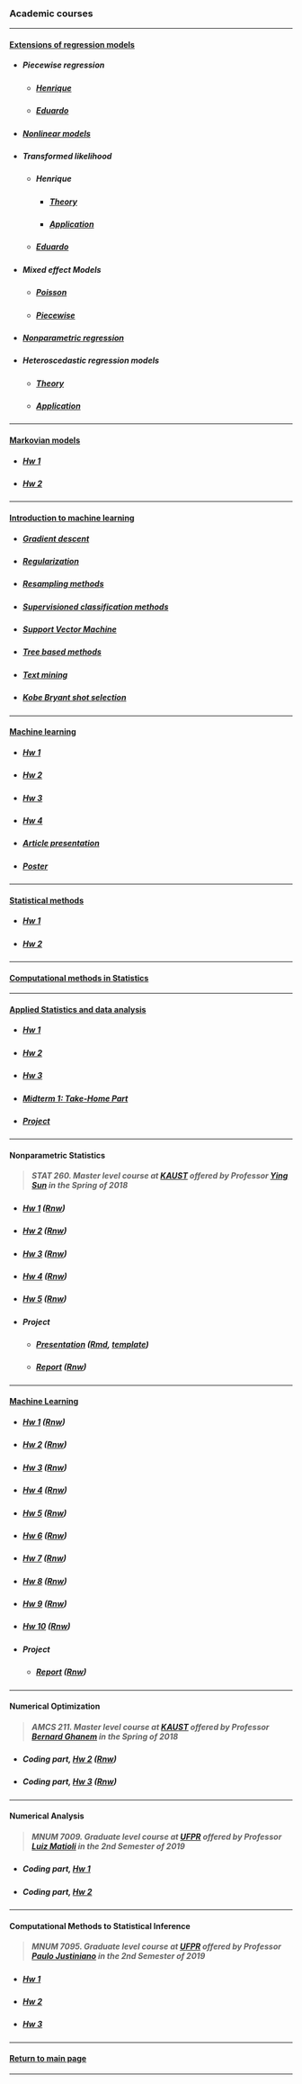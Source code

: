 <script>document.title="Academic courses"</script>
<h3>Academic courses</h3>

***

<h4>[Extensions of regression models](https://github.com/mynameislaure/emr15)</h4>

* <h5>Piecewise regression</h5>
    + <h5>[Henrique](emr15/piecewise/)</h5>
    + <h5>[Eduardo](emr15/piecewise/piecewise.html)</h5>

* <h5>[Nonlinear models](emr15/nls/)</h5>

* <h5>Transformed likelihood</h5>
    + <h5>Henrique</h5>
        - <h5>[Theory](emr15/trans_likelihood/theory.html)</h5>
        - <h5>[Application](emr15/trans_likelihood/application.html)</h5>
    + <h5>[Eduardo](emr15/trans_likelihood/application-eduardojr.html)</h5>

* <h5>Mixed effect Models</h5>
    + <h5>[Poisson](emr15/lme/mixed_poisson_model.html)</h5>
    + <h5>[Piecewise](emr15/lme/piecewise_mixed_model.html)</h5>

* <h5>[Nonparametric regression](emr15/nonparametric/)</h5>

* <h5>Heteroscedastic regression models</h5>
    + <h5>[Theory](emr15/hetero/theory.html)</h5>
    + <h5>[Application](emr15/hetero/application.html)</h5>

***

<h4>[Markovian models](https://github.com/mynameislaure/ce064mm)</h4>

* <h5>[Hw 1](markov/hw1/master.pdf)</h5>

* <h5>[Hw 2](markov/hw2/master.pdf)</h5>

***

<h4>[Introduction to machine learning](https://github.com/mynameislaure/ce062)</h4>

+ <h5>[Gradient descent](intro2ml/gradient_descent/)</h5>

+ <h5>[Regularization](intro2ml/regularization/)</h5>

+ <h5>[Resampling methods](intro2ml/resampling_methods/)</h5>

+ <h5>[Supervisioned classification methods](intro2ml/supervisioned_classification_methods/)</h5>

+ <h5>[Support Vector Machine](intro2ml/support_vector_machine/)</h5>

+ <h5>[Tree based methods](intro2ml/tree_based_methods/)</h5>

+ <h5>[Text mining](intro2ml/text_mining/)</h5>

+ <h5>[Kobe Bryant shot selection](intro2ml/kobe_bryant_shot_selection/)</h5>

***

<h4>[Machine learning](https://github.com/mynameislaure/ML-UFMG)</h4>

* <h5>[Hw 1](ml/hw1/master.pdf)</h5>

* <h5>[Hw 2](ml/hw2/master.pdf)</h5>

* <h5>[Hw 3](ml/hw3/master.pdf)</h5>

* <h5>[Hw 4](ml/hw4/master.pdf)</h5>

* <h5>[Article presentation](ml/article/master.pdf)</h5>

* <h5>[Poster](ml/poster/master.pdf)</h5>

***

<h4>[Statistical methods](https://github.com/mynameislaure/mi404-statistical_methods)</h4>

* <h5>[Hw 1](stat_methods/hw1.pdf)</h5>

* <h5>[Hw 2](stat_methods/hw2.pdf)</h5>

***

<h4>[Computational methods in Statistics](cms/)</h4>

***

<h4>[Applied Statistics and data analysis](https://github.com/mynameislaure/amcs210)</h4>

* <h5>[Hw 1](applied_stats/hw1.pdf)</h5>

* <h5>[Hw 2](applied_stats/hw2.pdf)</h5>

* <h5>[Hw 3](applied_stats/hw3.pdf)</h5>

* <h5>[Midterm 1: Take-Home Part](applied_stats/md1-thp.pdf)</h5>

* <h5>[Project](applied_stats/project.pdf)</h5>

***

<h4>Nonparametric Statistics</h4>

> <h5>STAT 260. Master level course at [KAUST](https://www.kaust.edu.sa/en)
      offered by Professor [Ying Sun](https://www.kaust.edu.sa/en/study/faculty/ying-sun)
      in the Spring of 2018</h5>

* <h5>[Hw 1](nonparametric_stat/hw1.pdf) ([Rnw](nonparametric_stat/hw1.Rnw))</h5>

* <h5>[Hw 2](nonparametric_stat/hw2.pdf) ([Rnw](nonparametric_stat/hw2.Rnw))</h5>

* <h5>[Hw 3](nonparametric_stat/hw3.pdf) ([Rnw](nonparametric_stat/hw3.Rnw))</h5>

* <h5>[Hw 4](nonparametric_stat/hw4.pdf) ([Rnw](nonparametric_stat/hw4.Rnw))</h5>

* <h5>[Hw 5](nonparametric_stat/hw5.pdf) ([Rnw](nonparametric_stat/hw5.Rnw))</h5>

* <h5>Project</h5>
    + <h5>[Presentation](nonparametric_stat/project_slides.pdf)
          ([Rmd](nonparametric_stat/project_slides.Rmd),
           [template](nonparametric_stat/slides_template.tex))</h5>
    + <h5>[Report](nonparametric_stat/project_report.pdf)
          ([Rnw](nonparametric_stat/project_report.Rnw))</h5>

***

<h4>[Machine Learning](https://sites.google.com/site/kaust229machinelearning/)</h4>

* <h5>[Hw 1](ml-kaust/hw1.pdf) ([Rnw](ml-kaust/hw1.Rnw))</h5>

* <h5>[Hw 2](ml-kaust/hw2.pdf) ([Rnw](ml-kaust/hw2.Rnw))</h5>

* <h5>[Hw 3](ml-kaust/hw3.pdf) ([Rnw](ml-kaust/hw3.Rnw))</h5>

* <h5>[Hw 4](ml-kaust/hw4.pdf) ([Rnw](ml-kaust/hw4.Rnw))</h5>

* <h5>[Hw 5](ml-kaust/hw5.pdf) ([Rnw](ml-kaust/hw5.Rnw))</h5>

* <h5>[Hw 6](ml-kaust/hw6.pdf) ([Rnw](ml-kaust/hw6.Rnw))</h5>

* <h5>[Hw 7](ml-kaust/hw7.pdf) ([Rnw](ml-kaust/hw7.Rnw))</h5>

* <h5>[Hw 8](ml-kaust/hw8.pdf) ([Rnw](ml-kaust/hw8.Rnw))</h5>

* <h5>[Hw 9](ml-kaust/hw9.pdf) ([Rnw](ml-kaust/hw9.Rnw))</h5>

* <h5>[Hw 10](ml-kaust/hw10.pdf) ([Rnw](ml-kaust/hw10.Rnw))</h5>

* <h5>Project</h5>
    + <h5>[Report](ml-kaust/project_report.pdf)
          ([Rnw](ml-kaust/project_report.Rnw))</h5>

***

<h4>Numerical Optimization</h4>

> <h5>AMCS 211. Master level course at [KAUST](https://www.kaust.edu.sa/en)
      offered by Professor [Bernard Ghanem](http://www.bernardghanem.com/)
      in the Spring of 2018</h5>

* <h5>Coding part, [Hw 2](num_optim/hw2.pdf) ([Rnw](num_optim/hw2.Rnw))</h5>

* <h5>Coding part, [Hw 3](num_optim/hw3.pdf) ([Rnw](num_optim/hw3.Rnw))</h5>

***

<h4>Numerical Analysis</h4>

> <h5>MNUM 7009. Graduate level course at [UFPR](https://www.ufpr.br)
      offered by Professor [Luiz Matioli](https://docs.ufpr.br/~matioli/)
      in the 2nd Semester of 2019</h5>

* <h5>Coding part, [Hw 1](numerical_analysis/list_1.pdf)</h5>

* <h5>Coding part, [Hw 2](numerical_analysis/list_2.pdf)</h5>

***

<h4>Computational Methods to Statistical Inference</h4>

> <h5>MNUM 7095. Graduate level course at [UFPR](https://www.ufpr.br)
      offered by Professor
      [Paulo Justiniano](http://leg.ufpr.br/~paulojus/)
      in the 2nd Semester of 2019</h5>

* <h5>[Hw 1](mcie/list_1.pdf)</h5>

* <h5>[Hw 2](mcie/list_2.pdf)</h5>

* <h5>[Hw 3](mcie/list_3.pdf)</h5>

***

<h4>[Return to main page](http://leg.ufpr.br/~henrique/)</h4>

***
